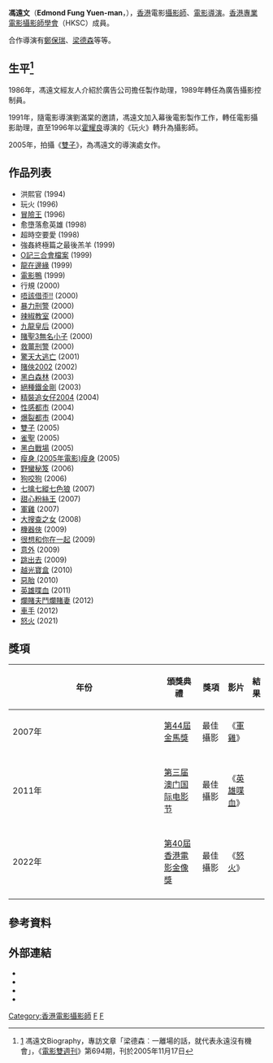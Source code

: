 {{藝人
| name            = 馮遠文
| 類型            = 攝影
| 英文名          = Edmond Fung
| 羅馬拼音 = Fung Yuen-man
| birthdate       = {{Birth year and age|1968}}
| birthplace      = {{HKG-1959}}
| 活躍年代        = 1986年至今
| 國籍 = {{CNHK}}
| imdb = 0298701
}}

'''馮遠文'''（'''Edmond Fung Yuen-man'''，{{bd|1968年|catIdx=F馮}}），[[香港|香港]]電影[[攝影師|攝影師]]、[[電影導演|電影導演]]。[[香港專業電影攝影師學會|香港專業電影攝影師學會]]（HKSC）成員。

合作導演有[[鄭保瑞|鄭保瑞]]、[[梁德森|梁德森]]等等。

==生平<ref>[http://www.iatolife.com/CEDB/magsearch.jsp?artid=13657]{{dead link|date=2018年5月 |bot=InternetArchiveBot |fix-attempted=yes }} 馮遠文Biography，專訪文章「梁德森︰一離場的話，就代表永遠沒有機會」，《[[電影雙週刊|電影雙週刊]]》第694期，刊於2005年11月17日</ref>==
1986年，馮遠文經友人介紹於廣告公司擔任製作助理，1989年轉任為廣告攝影控制員。

1991年，隨電影導演劉滿棠的邀請，馮遠文加入幕後電影製作工作，轉任電影攝影助理，直至1996年以[[霍耀良|霍耀良]]導演的《玩火》轉升為攝影師。

2005年，拍攝《[[雙子|雙子]]》，為馮遠文的導演處女作。

==作品列表==
* 洪熙官 (1994)
* 玩火 (1996)
* [[冒險王|冒險王]] (1996)
* 愈墮落愈英雄 (1998)
* 超時空要愛 (1998)
* 強姦終極篇之最後羔羊 (1999)
* [[O記三合會檔案|O記三合會檔案]] (1999)
* [[龍在邊緣|龍在邊緣]] (1999)
* [[電影鴨|電影鴨]] (1999)
* 行規 (2000)
* [[唔該借歪!!|唔該借歪!!]] (2000)
* [[暴力刑警|暴力刑警]] (2000)
* [[辣椒教室|辣椒教室]] (2000)
* [[九龍皇后|九龍皇后]] (2000)
* [[賭聖3無名小子|賭聖3無名小子]] (2000)
* [[救薑刑警|救薑刑警]] (2000)
* [[驚天大逃亡|驚天大逃亡]] (2001)
* [[賭俠2002|賭俠2002]] (2002)
* [[黑白森林|黑白森林]] (2003)
* [[絕種鐵金剛|絕種鐵金剛]] (2003)
* [[精裝追女仔2004|精裝追女仔2004]] (2004)
* [[性感都市|性感都市]] (2004)
* [[爆裂都市|爆裂都市]] (2004)
* [[雙子|雙子]] (2005)
* [[雀聖|雀聖]] (2005)
* [[黑白戰場|黑白戰場]] (2005)
* [[瘦身_(2005年電影)瘦身|瘦身 (2005年電影)瘦身]] (2005)
* [[野蠻秘笈|野蠻秘笈]] (2006)
* [[狗咬狗|狗咬狗]] (2006)
* [[七擒七縱七色狼_(2007年電影)|七擒七縱七色狼]] (2007)
* [[甜心粉絲王|甜心粉絲王]] (2007)
* [[軍雞_(電影)|軍雞]] (2007)
* [[大搜查之女|大搜查之女]] (2008)
* [[機器俠|機器俠]] (2009)
* [[很想和你在一起|很想和你在一起]] (2009)
* [[意外_(電影)|意外]] (2009)
* [[跳出去|跳出去]] (2009)
* [[越光寶盒|越光寶盒]] (2010)
* [[惡胎|惡胎]] (2010)
* [[英雄喋血|英雄喋血]] (2011)
* [[爛賭夫鬥爛賭妻|爛賭夫鬥爛賭妻]] (2012)
* [[車手|車手]] (2012)
* [[怒火_(電影)|怒火]] (2021)

== 獎項 ==
{| class="wikitable" width="90%"
|-align=center
! width="8%"|年份
! width="17%"|頒獎典禮
! width="18%"|獎項
! width="17%"|影片
! width="10%"|結果
|- align=center
| 2007年
| [[第44屆金馬獎|第44屆金馬獎]]
| 最佳攝影
| 《[[軍雞_(電影)|軍雞]]》
| {{nom}}
|-
|- align=center
| 2011年
| [[第三届澳门国际电影节|第三届澳门国际电影节]]
| 最佳攝影
| 《[[英雄喋血|英雄喋血]]》
| {{nom}}
|-
|- align=center
| 2022年
| [[第40屆香港電影金像獎|第40屆香港電影金像獎]]
| 最佳攝影
| 《[[怒火_(電影)|怒火]]》
| {{pending}}
|-
|}

==參考資料==
<div class="references-small">
<references />
</div>

==外部連結==
* {{imdb name|0298701}}{{en}}
* {{Amg name|750549}}
* {{hkmdb name|11716}}
* {{Mtime people|1198297}}

[[Category:香港電影攝影師|Category:香港電影攝影師]]
[[Category:香港電影導演|F]]
[[Category:馮姓|F]]